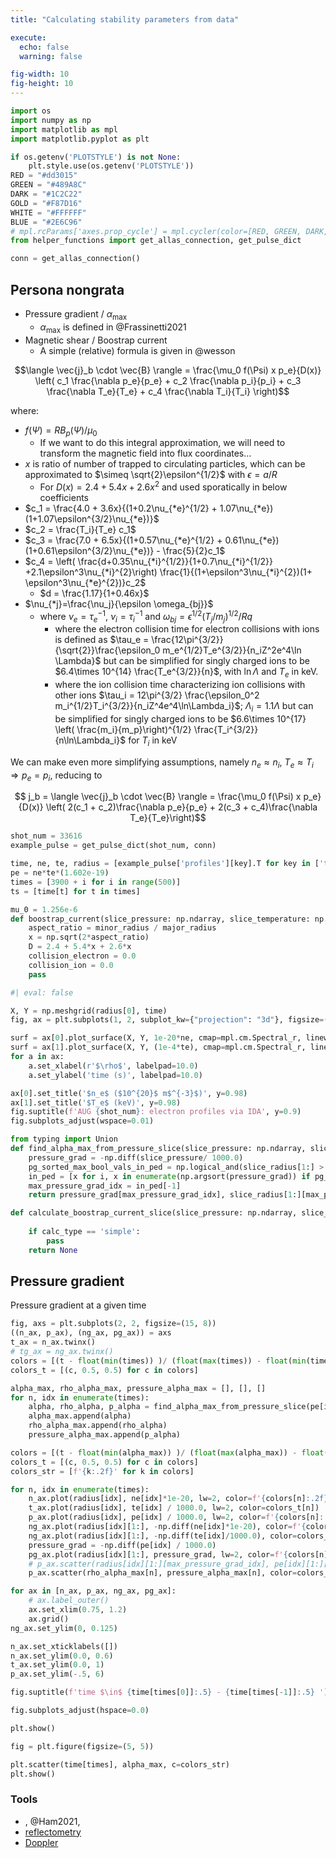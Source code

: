 ```yaml
---
title: "Calculating stability parameters from data"

execute: 
  echo: false
  warning: false

fig-width: 10 
fig-height: 10
---
```


```python
import os 
import numpy as np
import matplotlib as mpl
import matplotlib.pyplot as plt 

if os.getenv('PLOTSTYLE') is not None: 
    plt.style.use(os.getenv('PLOTSTYLE'))
RED = "#dd3015"
GREEN = "#489A8C"
DARK = "#1C2C22"
GOLD = "#F87D16"
WHITE = "#FFFFFF"
BLUE = "#2E6C96"
# mpl.rcParams['axes.prop_cycle'] = mpl.cycler(color=[RED, GREEN, DARK, GOLD, WHITE, BLUE]) 
from helper_functions import get_allas_connection, get_pulse_dict

conn = get_allas_connection()
```


## Persona nongrata

- Pressure gradient / $\alpha_{\text{max}}$
  - $\alpha_{\text{max}}$ is defined in @Frassinetti2021 
- Magnetic shear / Boostrap current 
  - A simple (relative) formula is given in @wesson

$$\langle \vec{j}_b \cdot \vec{B} \rangle = \frac{\mu_0 f(\Psi) x p_e}{D(x)} \left( c_1 \frac{\nabla p_e}{p_e} + c_2 \frac{\nabla p_i}{p_i}  + c_3 \frac{\nabla T_e}{T_e} + c_4 \frac{\nabla T_i}{T_i} \right)$$

where: 

-  $f(\Psi) = RB_p(\Psi) / \mu_0$
    - If we want to do this integral approximation, we will need to transform the magnetic field into flux coordinates...
- $x$ is ratio of number of trapped to circulating particles, which can be approximated to $\simeq \sqrt{2}\epsilon^{1/2}$ with $\epsilon=a/R$
  - For $D(x) = 2.4 + 5.4x + 2.6x^2$ and used sporatically in below coefficients
- $c_1 = \frac{4.0 + 3.6x}{(1+0.2\nu_{*e}^{1/2} + 1.07\nu_{*e})(1+1.07\epsilon^{3/2}\nu_{*e})}$
- $c_2 = \frac{T_i}{T_e} c_1$
- $c_3 = \frac{7.0 + 6.5x}{(1+0.57\nu_{*e}^{1/2} + 0.61\nu_{*e})(1+0.61\epsilon^{3/2}\nu_{*e})} - \frac{5}{2}c_1$
- $c_4 = \left( \frac{d+0.35\nu_{*i}^{1/2}}{1+0.7\nu_{*i}^{1/2}} +2.1\epsilon^3\nu_{*i}^{2}\right) \frac{1}{(1+\epsilon^3\nu_{*i}^{2})(1+ \epsilon^3\nu_{*e}^{2})}c_2$
  - $d = \frac{1.17}{1+0.46x}$
- $\nu_{*j}=\frac{\nu_j}{\epsilon \omega_{bj}}$
  - where $\nu_e = \tau_e^{-1}$, $\nu_i = \tau_i^{-1}$ and $\omega_{bj} = \epsilon^{1/2}(T_j/m_j)^{1/2} / Rq$
    - where the electron collision time for electron collisions with ions is defined as $\tau_e = \frac{12\pi^{3/2}}{\sqrt{2}}\frac{\epsilon_0 m_e^{1/2}T_e^{3/2}}{n_iZ^2e^4\ln \Lambda}$ but can be simplified for singly charged ions to be $6.4\times 10^{14} \frac{T_e^{3/2}}{n}$, with $\ln \Lambda$ and $T_e$ in keV.
    - where the ion collision time characterizing ion collisions with other ions $\tau_i = 12\pi^{3/2} \frac{\epsilon_0^2 m_i^{1/2}T_i^{3/2}}{n_iZ^4e^4\ln\Lambda_i}$; $\Lambda_i = 1.1\Lambda$ but can be simplified for singly charged ions to be $6.6\times 10^{17} \left( \frac{m_i}{m_p}\right)^{1/2} \frac{T_i^{3/2}}{n\ln\Lambda_i}$ for $T_i$ in keV

We can make even more simplifying assumptions, namely $n_e \approx n_i$, $T_e \approx T_i$ $\Rightarrow p_e = p_i$, reducing to 

$$ j_b = \langle \vec{j}_b \cdot \vec{B} \rangle = \frac{\mu_0 f(\Psi) x p_e}{D(x)} \left( 2(c_1 + c_2)\frac{\nabla p_e}{p_e} + 2(c_3 + c_4)\frac{\nabla T_e}{T_e}\right)$$

```python
shot_num = 33616
example_pulse = get_pulse_dict(shot_num, conn)

time, ne, te, radius = [example_pulse['profiles'][key].T for key in ['time', 'ne', 'Te','radius']]
pe = ne*te*(1.602e-19) 
times = [3900 + i for i in range(500)]
ts = [time[t] for t in times]
```

```python
mu_0 = 1.256e-6 
def boostrap_current(slice_pressure: np.ndarray, slice_temperature: np.ndarray, slice_density: np.ndarray, poloidal_field: float, major_radius: float, minor_radius: float): 
    aspect_ratio = minor_radius / major_radius
    x = np.sqrt(2*aspect_ratio)
    D = 2.4 + 5.4*x + 2.6*x
    collision_electron = 0.0 
    collision_ion = 0.0
    pass 
```
```python
#| eval: false

X, Y = np.meshgrid(radius[0], time)
fig, ax = plt.subplots(1, 2, subplot_kw={"projection": "3d"}, figsize=(20, 10))

surf = ax[0].plot_surface(X, Y, 1e-20*ne, cmap=mpl.cm.Spectral_r, linewidth=0)
surf = ax[1].plot_surface(X, Y, (1e-4*te), cmap=mpl.cm.Spectral_r, linewidth=0)
for a in ax: 
    a.set_xlabel(r'$\rho$', labelpad=10.0)
    a.set_ylabel('time (s)', labelpad=10.0)

ax[0].set_title('$n_e$ ($10^{20}$ m$^{-3}$)', y=0.98)
ax[1].set_title('$T_e$ (keV)', y=0.98)
fig.suptitle(f'AUG {shot_num}: electron profiles via IDA', y=0.9)
fig.subplots_adjust(wspace=0.01)
```

```python
from typing import Union
def find_alpha_max_from_pressure_slice(slice_pressure: np.ndarray, slice_radius: np.ndarray):
    pressure_grad = -np.diff(slice_pressure/ 1000.0)
    pg_sorted_max_bool_vals_in_ped = np.logical_and(slice_radius[1:] > 0.8, slice_radius[1:] < 1.1)[np.argsort(pressure_grad)]
    in_ped = [x for i, x in enumerate(np.argsort(pressure_grad)) if pg_sorted_max_bool_vals_in_ped[i]]
    max_pressure_grad_idx = in_ped[-1]
    return pressure_grad[max_pressure_grad_idx], slice_radius[1:][max_pressure_grad_idx], slice_pressure[1:][max_pressure_grad_idx]

def calculate_boostrap_current_slice(slice_pressure: np.ndarray, slice_temperature: np.ndarray, slice_radius: np.ndarray, total_current: float, toroidal_field: float, calc_type: str = 'simple'): 
    
    if calc_type == 'simple': 
        pass 
    return None
```

## Pressure gradient 
Pressure gradient at a given time
```python

fig, axs = plt.subplots(2, 2, figsize=(15, 8))
((n_ax, p_ax), (ng_ax, pg_ax)) = axs
t_ax = n_ax.twinx()
# tg_ax = ng_ax.twinx()
colors = [(t - float(min(times)) )/ (float(max(times)) - float(min(times))) for t in times]
colors_t = [(c, 0.5, 0.5) for c in colors]

alpha_max, rho_alpha_max, pressure_alpha_max = [], [], []
for n, idx in enumerate(times): 
    alpha, rho_alpha, p_alpha = find_alpha_max_from_pressure_slice(pe[idx], radius[idx])
    alpha_max.append(alpha)
    rho_alpha_max.append(rho_alpha)
    pressure_alpha_max.append(p_alpha)

colors = [(t - float(min(alpha_max)) )/ (float(max(alpha_max)) - float(min(alpha_max))) for t in alpha_max]
colors_t = [(c, 0.5, 0.5) for c in colors]
colors_str = [f'{k:.2f}' for k in colors]

for n, idx in enumerate(times): 
    n_ax.plot(radius[idx], ne[idx]*1e-20, lw=2, color=f'{colors[n]:.2f}') # 
    t_ax.plot(radius[idx], te[idx] / 1000.0, lw=2, color=colors_t[n])
    p_ax.plot(radius[idx], pe[idx] / 1000.0, lw=2, color=f'{colors[n]:.2f}')
    ng_ax.plot(radius[idx][1:], -np.diff(ne[idx]*1e-20), color=f'{colors[n]:.2f}')
    ng_ax.plot(radius[idx][1:], -np.diff(te[idx]/1000.0), color=colors_t[n])
    pressure_grad = -np.diff(pe[idx] / 1000.0)
    pg_ax.plot(radius[idx][1:], pressure_grad, lw=2, color=f'{colors[n]:.2f}')
    # p_ax.scatter(radius[idx][1:][max_pressure_grad_idx], pe[idx][1:][max_pressure_grad_idx] / 1000, lw=2, color=colors_t[n], zorder=10)
    p_ax.scatter(rho_alpha_max[n], pressure_alpha_max[n], color=colors_t[n], zorder=10)

for ax in [n_ax, p_ax, ng_ax, pg_ax]: 
    # ax.label_outer()
    ax.set_xlim(0.75, 1.2)
    ax.grid()
ng_ax.set_ylim(0, 0.125)

n_ax.set_xticklabels([])
n_ax.set_ylim(0.0, 0.6)
t_ax.set_ylim(0.0, 1)
p_ax.set_ylim(-.5, 6)

fig.suptitle(f'time $\in$ {time[times[0]]:.5} - {time[times[-1]]:.5} ')

fig.subplots_adjust(hspace=0.0)

plt.show()

fig = plt.figure(figsize=(5, 5)) 

plt.scatter(time[times], alpha_max, c=colors_str)
plt.show()
```
### Tools


- , @Ham2021, 
- [reflectometry](https://www.aug.ipp.mpg.de/foswiki/bin/view/Reflectometry/RFL)
- [Doppler](https://www.aug.ipp.mpg.de/aug/local/doppler/)
